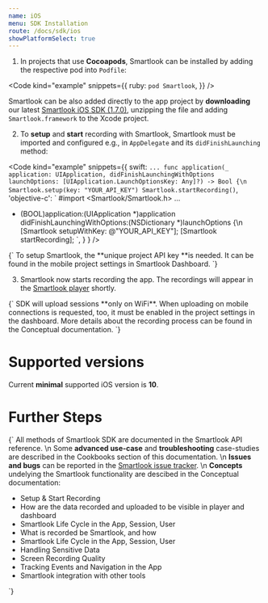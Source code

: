 ```yaml
---
name: iOS
menu: SDK Installation
route: /docs/sdk/ios
showPlatformSelect: true
---
```



<Title>iOS SDK Installation</Title>

1. In projects that use **Cocoapods**, Smartlook can be installed by adding the respective pod into `Podfile`:

<Code
  kind="example"
  snippets={{
    ruby: `
pod Smartlook
`,
  }}
/>

Smartlook can be also added directly to the app project by **downloading** our latest [Smartlook iOS SDK (1.7.0)](https://sdk.smartlook.com/ios/smartlook-ios-sdk-1.7.0.2975.zip), unzipping the file and adding `Smartlook.framework` to the Xcode project.

2. To **setup** and **start** recording with Smartlook, Smartlook must be imported and configured e.g., in `AppDelegate` and its `didFinishLaunching` method:

<Code
  kind="example"
  snippets={{
      swift: `
...
func application(_ application: UIApplication, didFinishLaunchingWithOptions launchOptions: [UIApplication.LaunchOptionsKey: Any]?) -> Bool {\n
    Smartlook.setup(key: "YOUR_API_KEY")
    Smartlook.startRecording()
      `,
      'objective-c': `
#import <Smartlook/Smartlook.h>
...
- (BOOL)application:(UIApplication *)application didFinishLaunchingWithOptions:(NSDictionary *)launchOptions {\n
    [Smartlook setupWithKey: @"YOUR_API_KEY"];
    [Smartlook startRecording];
      `,
    }
  }
/>

<TextBlock kind="important">
{`
To setup Smartlook, the **unique project API key **is needed. It can be found in the mobile project settings in <Link to="https://app.smartlook.com/settings/projects">Smartlook Dashboard</Link>.
`}
</TextBlock>

3. Smartlook now starts recording the app. The recordings will appear in the [Smartlook player](https://app.smartlook.com/) shortly.

<TextBlock kind="important">
{`
SDK will upload sessions **only on WiFi**. When uploading on mobile connections is requested, too, it must be enabled in the project settings in the dashboard. More details about the recording process can be found in the <Link to="/docs/sdk/conceptual/when-the-recordings-appear-in-dashboard">Conceptual documentation</Link>.
`}
</TextBlock>

# Supported versions

Current **minimal** supported iOS version is **10**.

# Further Steps

<TextBlock>{`
All methods of Smartlook SDK are documented in the <Link to="/docs/sdk/api-reference" platform="ios">Smartlook API reference</Link>.
\n
Some **advanced use-case** and **troubleshooting** case-studies are described in the Cookbooks section of this documentation.
\n
**Issues and bugs** can be reported in the [Smartlook issue tracker](https://github.com/smartlook/smartlook-mobile-issue-tracker).
\n
**Concepts** undelying the Smartlook functionality are descibed in the Conceptual documentation:
* <Link to="/docs/sdk/conceptual/setup-and-start-recording" platform="ios">Setup & Start Recording</Link>
* <Link to="/docs/sdk/conceptual/when-the-recordings-appear-in-dashboard" platform="ios">How are the data recorded and uploaded to be visible in player and dashboard</Link>
* <Link to="/docs/sdk/conceptual/life-cycle-session-user" platform="ios">Smartlook Life Cycle in the App, Session, User</Link>
* <Link to="/docs/sdk/conceptual/what-and-how-is-recorded" platform="ios">What is recorded be Smartlook, and how</Link>
* <Link to="/docs/sdk/conceptual/life-cycle-session-user" platform="ios">Smartlook Life Cycle in the App, Session, User</Link>
* <Link to="/docs/sdk/conceptual/handling-sensitive-data" platform="ios">Handling Sensitive Data</Link>
* <Link to="/docs/sdk/conceptual/screen-recording-quality" platform="ios">Screen Recording Quality</Link>
* Tracking <Link to="/docs/sdk/conceptual/event-tracking" platform="ios">Events</Link> and <Link to="/docs/sdk/conceptual/recording-navigation" platform="ios">Navigation</Link> in the App
* <Link to="/docs/sdk/conceptual/integrating-with-other-tools" platform="ios">Smartlook integration with other tools</Link>
`}</TextBlock>


